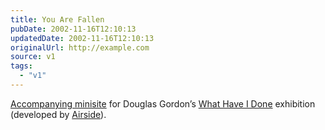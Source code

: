 ```yaml
---
title: You Are Fallen
pubDate: 2002-11-16T12:10:13
updatedDate: 2002-11-16T12:10:13
originalUrl: http://example.com
source: v1
tags:
  - "v1"
---
```


[Accompanying minisite][1] for Douglas Gordon&#8217;s [What Have I Done][2] exhibition (developed by [Airside][3]).

[1]: http://www.hayward.org.uk/whathaveidone/ "Douglas Gordon: What Have I Done"
[2]: http://www.hayward.org.uk/hayward/exhibition/forth/dougset.html "Hayward Gallery: Forthcoming Exhibitions - Douglas Gordon"
[3]: http://www.airside.co.uk/
